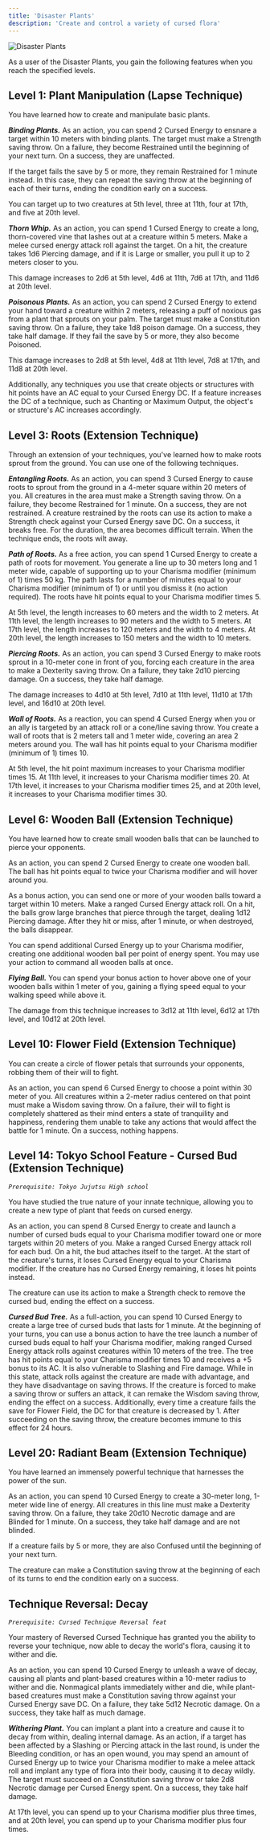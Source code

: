 ```yaml
---
title: 'Disaster Plants'
description: 'Create and control a variety of cursed flora'
---
```


<img
  src="/images/cursed-techniques/disaster-plants.png"
  alt="Disaster Plants"
/>

As a user of the Disaster Plants, you gain the following features when you reach the specified levels.

## Level 1: Plant Manipulation (Lapse Technique)
You have learned how to create and manipulate basic plants.

***Binding Plants.*** As an action, you can spend 2 Cursed Energy to ensnare a target within 10 meters with binding plants. The target must make a Strength saving throw. On a failure, they become Restrained until the beginning of your next turn. On a success, they are unaffected.

If the target fails the save by 5 or more, they remain Restrained for 1 minute instead. In this case, they can repeat the saving throw at the beginning of each of their turns, ending the condition early on a success.

You can target up to two creatures at 5th level, three at 11th, four at 17th, and five at 20th level.

***Thorn Whip.*** As an action, you can spend 1 Cursed Energy to create a long, thorn-covered vine that lashes out at a creature within 5 meters. Make a melee cursed energy attack roll against the target. On a hit, the creature takes 1d6 Piercing damage, and if it is Large or smaller, you pull it up to 2 meters closer to you.

This damage increases to 2d6 at 5th level, 4d6 at 11th, 7d6 at 17th, and 11d6 at 20th level.

***Poisonous Plants.*** As an action, you can spend 2 Cursed Energy to extend your hand toward a creature within 2 meters, releasing a puff of noxious gas from a plant that sprouts on your palm. The target must make a Constitution saving throw. On a failure, they take 1d8 poison damage. On a success, they take half damage. If they fail the save by 5 or more, they also become Poisoned.

This damage increases to 2d8 at 5th level, 4d8 at 11th level, 7d8 at 17th, and 11d8 at 20th level.

Additionally, any techniques you use that create objects or structures with hit points have an AC equal to your Cursed Energy DC. If a feature increases the DC of a technique, such as Chanting or Maximum Output, the object's or structure's AC increases accordingly.

## Level 3: Roots (Extension Technique)
Through an extension of your techniques, you've learned how to make roots sprout from the ground. You can use one of the following techniques.

***Entangling Roots.*** As an action, you can spend 3 Cursed Energy to cause roots to sprout from the ground in a 4-meter square within 20 meters of you. All creatures in the area must make a Strength saving throw. On a failure, they become Restrained for 1 minute. On a success, they are not restrained. A creature restrained by the roots can use its action to make a Strength check against your Cursed Energy save DC. On a success, it breaks free. For the duration, the area becomes difficult terrain. When the technique ends, the roots wilt away.

***Path of Roots.*** As a free action, you can spend 1 Cursed Energy to create a path of roots for movement. You generate a line up to 30 meters long and 1 meter wide, capable of supporting up to your Charisma modifier (minimum of 1) times 50 kg. The path lasts for a number of minutes equal to your Charisma modifier (minimum of 1) or until you dismiss it (no action required). The roots have hit points equal to your Charisma modifier times 5.

At 5th level, the length increases to 60 meters and the width to 2 meters. At 11th level, the length increases to 90 meters and the width to 5 meters. At 17th level, the length increases to 120 meters and the width to 4 meters. At 20th level, the length increases to 150 meters and the width to 10 meters.

***Piercing Roots.*** As an action, you can spend 3 Cursed Energy to make roots sprout in a 10-meter cone in front of you, forcing each creature in the area to make a Dexterity saving throw. On a failure, they take 2d10 piercing damage. On a success, they take half damage.

The damage increases to 4d10 at 5th level, 7d10 at 11th level, 11d10 at 17th level, and 16d10 at 20th level.

***Wall of Roots.*** As a reaction, you can spend 4 Cursed Energy when you or an ally is targeted by an attack roll or a cone/line saving throw. You create a wall of roots that is 2 meters tall and 1 meter wide, covering an area 2 meters around you. The wall has hit points equal to your Charisma modifier (minimum of 1) times 10.

At 5th level, the hit point maximum increases to your Charisma modifier times 15. At 11th level, it increases to your Charisma modifier times 20. At 17th level, it increases to your Charisma modifier times 25, and at 20th level, it increases to your Charisma modifier times 30.

## Level 6: Wooden Ball (Extension Technique)
You have learned how to create small wooden balls that can be launched to pierce your opponents. 

As an action, you can spend 2 Cursed Energy to create one wooden ball. The ball has hit points equal to twice your Charisma modifier and will hover around you.

As a bonus action, you can send one or more of your wooden balls toward a target within 10 meters. Make a ranged Cursed Energy attack roll. On a hit, the balls grow large branches that pierce through the target, dealing 1d12 Piercing damage. After they hit or miss, after 1 minute, or when destroyed, the balls disappear.

You can spend additional Cursed Energy up to your Charisma modifier, creating one additional wooden ball per point of energy spent. You may use your action to command all wooden balls at once.

***Flying Ball.*** You can spend your bonus action to hover above one of your wooden balls within 1 meter of you, gaining a flying speed equal to your walking speed while above it.

The damage from this technique increases to 3d12 at 11th level, 6d12 at 17th level, and 10d12 at 20th level.

## Level 10: Flower Field (Extension Technique)
You can create a circle of flower petals that surrounds your opponents, robbing them of their will to fight. 

As an action, you can spend 6 Cursed Energy to choose a point within 30 meter of you. All creatures within a 2-meter radius centered on that point must make a Wisdom saving throw. On a failure, their will to fight is completely shattered as their mind enters a state of tranquility and happiness, rendering them unable to take any actions that would affect the battle for 1 minute. On a success, nothing happens.

## Level 14: Tokyo School Feature - Cursed Bud (Extension Technique)
*`Prerequisite: Tokyo Jujutsu High school`*

You have studied the true nature of your innate technique, allowing you to create a new type of plant that feeds on cursed energy. 

As an action, you can spend 8 Cursed Energy to create and launch a number of cursed buds equal to your Charisma modifier toward one or more targets within 20 meters of you. Make a ranged Cursed Energy attack roll for each bud. On a hit, the bud attaches itself to the target. At the start of the creature's turns, it loses Cursed Energy equal to your Charisma modifier. If the creature has no Cursed Energy remaining, it loses hit points instead.

The creature can use its action to make a Strength check to remove the cursed bud, ending the effect on a success.

***Cursed Bud Tree.*** As a full-action, you can spend 10 Cursed Energy to create a large tree of cursed buds that lasts for 1 minute. At the beginning of your turns, you can use a bonus action to have the tree launch a number of cursed buds equal to half your Charisma modifier, making ranged Cursed Energy attack rolls against creatures within 10 meters of the tree. The tree has hit points equal to your Charisma modifier times 10 and receives a +5 bonus to its AC. It is also vulnerable to Slashing and Fire damage.
While in this state, attack rolls against the creature are made with advantage, and they have disadvantage on saving throws. If the creature is forced to make a saving throw or suffers an attack, it can remake the Wisdom saving throw, ending the effect on a success. Additionally, every time a creature fails the save for Flower Field, the DC for that creature is decreased by 1. After succeeding on the saving throw, the creature becomes immune to this effect for 24 hours.

## Level 20: Radiant Beam (Extension Technique)
You have learned an immensely powerful technique that harnesses the power of the sun. 

As an action, you can spend 10 Cursed Energy to create a 30-meter long, 1-meter wide line of energy. All creatures in this line must make a Dexterity saving throw. On a failure, they take 20d10 Necrotic damage and are Blinded for 1 minute. On a success, they take half damage and are not blinded.

If a creature fails by 5 or more, they are also Confused until the beginning of your next turn.

The creature can make a Constitution saving throw at the beginning of each of its turns to end the condition early on a success.

## Technique Reversal: Decay
*`Prerequisite: Cursed Technique Reversal feat`*

Your mastery of Reversed Cursed Technique has granted you the ability to reverse your technique, now able to decay the world's flora, causing it to wither and die.

As an action, you can spend 10 Cursed Energy to unleash a wave of decay, causing all plants and plant-based creatures within a 10-meter radius to wither and die. Nonmagical plants immediately wither and die, while plant-based creatures must make a Constitution saving throw against your Cursed Energy save DC. On a failure, they take 5d12 Necrotic damage. On a success, they take half as much damage.

***Withering Plant.*** You can implant a plant into a creature and cause it to decay from within, dealing internal damage. As an action, if a target has been affected by a Slashing or Piercing attack in the last round, is under the Bleeding condition, or has an open wound, you may spend an amount of Cursed Energy up to twice your Charisma modifier to make a melee attack roll and implant any type of flora into their body, causing it to decay wildly. The target must succeed on a Constitution saving throw or take 2d8 Necrotic damage per Cursed Energy spent. On a success, they take half damage.

At 17th level, you can spend up to your Charisma modifier plus three times, and at 20th level, you can spend up to your Charisma modifier plus four times.